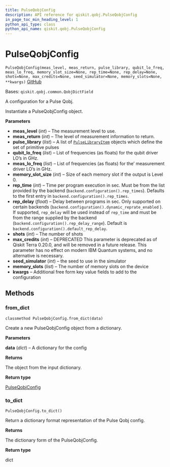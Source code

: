 ```yaml
---
title: PulseQobjConfig
description: API reference for qiskit.qobj.PulseQobjConfig
in_page_toc_min_heading_level: 1
python_api_type: class
python_api_name: qiskit.qobj.PulseQobjConfig
---
```


# PulseQobjConfig

<span id="qiskit.qobj.PulseQobjConfig" />

`PulseQobjConfig(meas_level, meas_return, pulse_library, qubit_lo_freq, meas_lo_freq, memory_slot_size=None, rep_time=None, rep_delay=None, shots=None, max_credits=None, seed_simulator=None, memory_slots=None, **kwargs)` [GitHub](https://github.com/qiskit/qiskit/tree/stable/0.21/qiskit/qobj/pulse_qobj.py "view source code")

Bases: `qiskit.qobj.common.QobjDictField`

A configuration for a Pulse Qobj.

Instantiate a PulseQobjConfig object.

**Parameters**

*   **meas\_level** (*int*) – The measurement level to use.
*   **meas\_return** (*int*) – The level of measurement information to return.
*   **pulse\_library** (*list*) – A list of [`PulseLibraryItem`](qiskit.qobj.PulseLibraryItem "qiskit.qobj.PulseLibraryItem") objects which define the set of primitive pulses
*   **qubit\_lo\_freq** (*list*) – List of frequencies (as floats) for the qubit driver LO’s in GHz.
*   **meas\_lo\_freq** (*list*) – List of frequencies (as floats) for the’ measurement driver LO’s in GHz.
*   **memory\_slot\_size** (*int*) – Size of each memory slot if the output is Level 0.
*   **rep\_time** (*int*) – Time per program execution in sec. Must be from the list provided by the backend (`backend.configuration().rep_times`). Defaults to the first entry in `backend.configuration().rep_times`.
*   **rep\_delay** (*float*) – Delay between programs in sec. Only supported on certain backends (`backend.configuration().dynamic_reprate_enabled` ). If supported, `rep_delay` will be used instead of `rep_time` and must be from the range supplied by the backend (`backend.configuration().rep_delay_range`). Default is `backend.configuration().default_rep_delay`.
*   **shots** (*int*) – The number of shots
*   **max\_credits** (*int*) – DEPRECATED This parameter is deprecated as of Qiskit Terra 0.20.0, and will be removed in a future release. This parameter has no effect on modern IBM Quantum systems, and no alternative is necessary.
*   **seed\_simulator** (*int*) – the seed to use in the simulator
*   **memory\_slots** (*list*) – The number of memory slots on the device
*   **kwargs** – Additional free form key value fields to add to the configuration

## Methods

### from\_dict

<span id="qiskit.qobj.PulseQobjConfig.from_dict" />

`classmethod PulseQobjConfig.from_dict(data)`

Create a new PulseQobjConfig object from a dictionary.

**Parameters**

**data** (*dict*) – A dictionary for the config

**Returns**

The object from the input dictionary.

**Return type**

[PulseQobjConfig](qiskit.qobj.PulseQobjConfig "qiskit.qobj.PulseQobjConfig")

### to\_dict

<span id="qiskit.qobj.PulseQobjConfig.to_dict" />

`PulseQobjConfig.to_dict()`

Return a dictionary format representation of the Pulse Qobj config.

**Returns**

The dictionary form of the PulseQobjConfig.

**Return type**

dict

